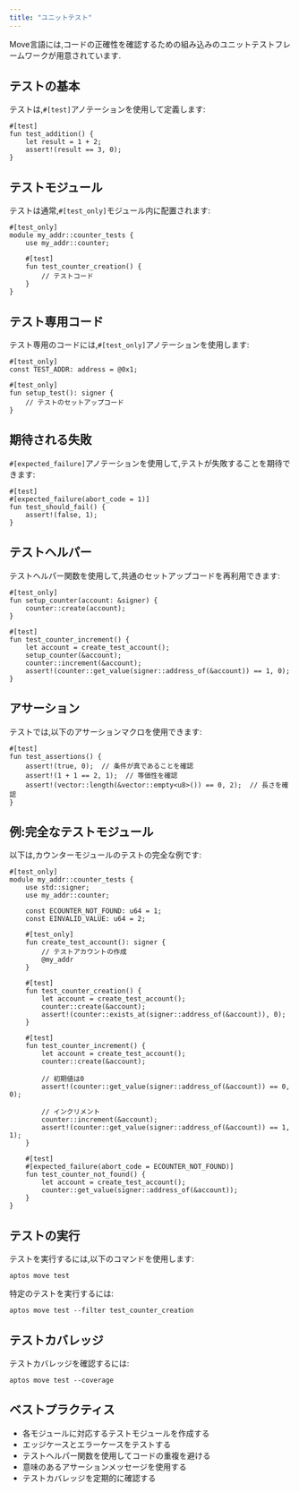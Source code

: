 ```yaml
---
title: "ユニットテスト"
---
```








Move言語には,コードの正確性を確認するための組み込みのユニットテストフレームワークが用意されています.

## テストの基本

テストは,`#[test]`アノテーションを使用して定義します:

```move
#[test]
fun test_addition() {
    let result = 1 + 2;
    assert!(result == 3, 0);
}
```

## テストモジュール

テストは通常,`#[test_only]`モジュール内に配置されます:

```move
#[test_only]
module my_addr::counter_tests {
    use my_addr::counter;
    
    #[test]
    fun test_counter_creation() {
        // テストコード
    }
}
```

## テスト専用コード

テスト専用のコードには,`#[test_only]`アノテーションを使用します:

```move
#[test_only]
const TEST_ADDR: address = @0x1;

#[test_only]
fun setup_test(): signer {
    // テストのセットアップコード
}
```

## 期待される失敗

`#[expected_failure]`アノテーションを使用して,テストが失敗することを期待できます:

```move
#[test]
#[expected_failure(abort_code = 1)]
fun test_should_fail() {
    assert!(false, 1);
}
```

## テストヘルパー

テストヘルパー関数を使用して,共通のセットアップコードを再利用できます:

```move
#[test_only]
fun setup_counter(account: &signer) {
    counter::create(account);
}

#[test]
fun test_counter_increment() {
    let account = create_test_account();
    setup_counter(&account);
    counter::increment(&account);
    assert!(counter::get_value(signer::address_of(&account)) == 1, 0);
}
```

## アサーション

テストでは,以下のアサーションマクロを使用できます:

```move
#[test]
fun test_assertions() {
    assert!(true, 0);  // 条件が真であることを確認
    assert!(1 + 1 == 2, 1);  // 等価性を確認
    assert!(vector::length(&vector::empty<u8>()) == 0, 2);  // 長さを確認
}
```

## 例:完全なテストモジュール

以下は,カウンターモジュールのテストの完全な例です:

```move
#[test_only]
module my_addr::counter_tests {
    use std::signer;
    use my_addr::counter;
    
    const ECOUNTER_NOT_FOUND: u64 = 1;
    const EINVALID_VALUE: u64 = 2;
    
    #[test_only]
    fun create_test_account(): signer {
        // テストアカウントの作成
        @my_addr
    }
    
    #[test]
    fun test_counter_creation() {
        let account = create_test_account();
        counter::create(&account);
        assert!(counter::exists_at(signer::address_of(&account)), 0);
    }
    
    #[test]
    fun test_counter_increment() {
        let account = create_test_account();
        counter::create(&account);
        
        // 初期値は0
        assert!(counter::get_value(signer::address_of(&account)) == 0, 0);
        
        // インクリメント
        counter::increment(&account);
        assert!(counter::get_value(signer::address_of(&account)) == 1, 1);
    }
    
    #[test]
    #[expected_failure(abort_code = ECOUNTER_NOT_FOUND)]
    fun test_counter_not_found() {
        let account = create_test_account();
        counter::get_value(signer::address_of(&account));
    }
}
```

## テストの実行

テストを実行するには,以下のコマンドを使用します:

```shellscript
aptos move test
```

特定のテストを実行するには:

```shellscript
aptos move test --filter test_counter_creation
```

## テストカバレッジ

テストカバレッジを確認するには:

```shellscript
aptos move test --coverage
```

## ベストプラクティス

- 各モジュールに対応するテストモジュールを作成する
- エッジケースとエラーケースをテストする
- テストヘルパー関数を使用してコードの重複を避ける
- 意味のあるアサーションメッセージを使用する
- テストカバレッジを定期的に確認する
